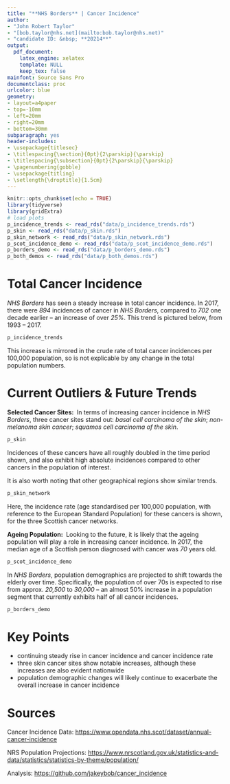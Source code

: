 ```yaml
---
title: "**NHS Borders** | Cancer Incidence"
author: 
- "John Robert Taylor"
- "[bob.taylor@nhs.net](mailto:bob.taylor@nhs.net)"
- "candidate ID: &nbsp; **20214**"
output:
  pdf_document:
    latex_engine: xelatex
    template: NULL
    keep_tex: false
mainfont: Source Sans Pro
documentclass: proc
urlcolor: blue
geometry:
- layout=a4paper
- top=-10mm
- left=20mm
- right=20mm
- bottom=30mm
subparagraph: yes
header-includes:
- \usepackage{titlesec}
- \titlespacing{\section}{0pt}{2\parskip}{\parskip}
- \titlespacing{\subsection}{0pt}{2\parskip}{\parskip}
- \pagenumbering{gobble}
- \usepackage{titling}
- \setlength{\droptitle}{1.5cm}
---
```


```r
knitr::opts_chunk$set(echo = TRUE)
library(tidyverse)
library(gridExtra)
# load plots
p_incidence_trends <- read_rds("data/p_incidence_trends.rds")
p_skin <- read_rds("data/p_skin.rds")
p_skin_network <- read_rds("data/p_skin_network.rds")
p_scot_incidence_demo <- read_rds("data/p_scot_incidence_demo.rds")
p_borders_demo <- read_rds("data/p_borders_demo.rds")
p_both_demos <- read_rds("data/p_both_demos.rds")
```

# Total Cancer Incidence
*NHS Borders* has seen a steady increase in total cancer incidence. In 2017, there were *894* incidences of cancer in *NHS Borders*, compared to *702* one decade earlier -- an increase of over *25%*. This trend is pictured below, from 1993 -- 2017.

```r
p_incidence_trends
```

This increase is mirrored in the crude rate of total cancer incidences per 100,000 population, so is not explicable by any change in the total population numbers.


# Current Outliers & Future Trends

**Selected Cancer Sites:&nbsp;**
In terms of increasing cancer incidence in *NHS Borders*, three cancer sites stand out: *basal cell carcinoma of the skin*; *non-melanoma skin cancer*; *squamos cell carcinoma of the skin*.

```r
p_skin
```

Incidences of these cancers have all roughly doubled in the time period shown, and also exhibit high absolute incidences compared to other cancers in the population of interest. 

It is also worth noting that other geographical regions show similar trends. 

```r
p_skin_network
```

Here, the incidence rate (age standardised per 100,000 population, with reference to the European Standard Population) for these cancers is shown, for the three Scottish cancer networks.

**Ageing Population:&nbsp;**
Looking to the future, it is likely that the ageing population will play a role in increasing cancer incidence. In 2017, the median age of a Scottish person diagnosed with cancer was *70* years old. 

```r
p_scot_incidence_demo
```

In *NHS Borders*, population demographics are projected to shift towards the elderly over time. Specifically, the population of over 70s is expected to rise from approx. *20,500* to *30,000* -- an almost 50% increase in a population segment that currently exhibits half of all cancer incidences.

```r
p_borders_demo
```

# Key Points
- continuing steady rise in cancer incidence and cancer incidence rate 
- three skin cancer sites show notable increases, although these increases are also evident nationwide
- population demographic changes will likely continue to exacerbate the overall increase in cancer incidence


# Sources

Cancer Incidence Data: [https://www.opendata.nhs.scot/dataset/annual-cancer-incidence](https://www.opendata.nhs.scot/dataset/annual-cancer-incidence)

NRS Population Projections: 
[https://www.nrscotland.gov.uk/statistics-and-data/statistics/statistics-by-theme/population/](https://www.nrscotland.gov.uk/statistics-and-data/statistics/statistics-by-theme/population/population-projections/sub-national-population-projections/2016-based/detailed-tables)

Analysis: [https://github.com/jakeybob/cancer_incidence](https://github.com/jakeybob/cancer_incidence)